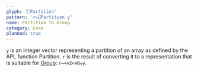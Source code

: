 ```yaml
---
glyph: '⎕Partition'
pattern: 'r←⎕Partition y'
name: Partition To Group
category: Core
planned: true
---
```


`y` is an integer vector representing a partition of an array as defined by the APL function Partition. `r` is the result of converting it to a representation that is suitable for [Group](/primitive/group): `r←+⍆2<⍅0⍪y`.